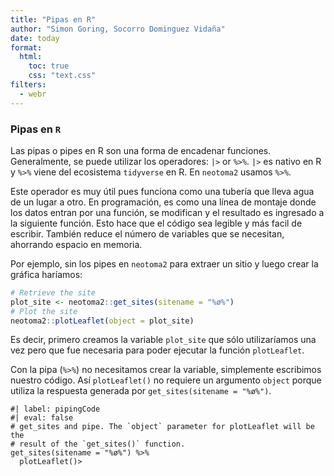 ```yaml
---
title: "Pipas en R"
author: "Simon Goring, Socorro Dominguez Vidaña"
date: today
format:
  html:
    toc: true
    css: "text.css"
filters:
  - webr
---
```


### Pipas en `R` {.tabset}

Las pipas o pipes en R son una forma de encadenar funciones. Generalmente, se puede utilizar los operadores: `|>` or `%>%`. `|>` es nativo en R y `%>%` viene del ecosistema `tidyverse` en R. En `neotoma2` usamos `%>%`.

Este operador es muy útil pues funciona como una tubería que lleva agua de un lugar a otro. En programación, es como una línea de montaje donde los datos entran por una función, se modifican y el resultado es ingresado a la siguiente función. Esto hace que el código sea legible y más facil de escribir. También reduce el número de variables que se necesitan, ahorrando espacio en memoria.

Por ejemplo, sin los pipes en `neotoma2` para extraer un sitio y luego crear la gráfica haríamos:

```r
# Retrieve the site
plot_site <- neotoma2::get_sites(sitename = "%ø%")
# Plot the site
neotoma2::plotLeaflet(object = plot_site)
```

Es decir, primero creamos la variable `plot_site` que sólo utilizaríamos una vez pero que fue necesaria para poder ejecutar la función `plotLeaflet`.

Con la pipa (`%>%`) no necesitamos crear la variable, simplemente escribimos nuestro código. Así `plotLeaflet()` no requiere un argumento `object` porque utiliza la respuesta generada por `get_sites(sitename = "%ø%")`.

```web-r
#| label: pipingCode
#| eval: false
# get_sites and pipe. The `object` parameter for plotLeaflet will be the
# result of the `get_sites()` function.
get_sites(sitename = "%ø%") %>%
  plotLeaflet()>
```